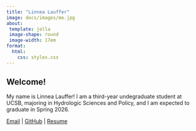 ```yaml
---
title: "Linnea Lauffer"
image: docs/images/me.jpg
about: 
 template: jolla
 image-shape: round
 image-width: 17em
format:
  html:
    css: styles.css
---
```


## Welcome!

My name is Linnea Lauffer! I am a third-year undegraduate student at UCSB, majoring in Hydrologic Sciences and Policy, and I am expected to graduate in Spring 2026.

[Email](mailto:linnea_lauffer@ucsb.edu) \| [GitHub](https://github.com/linnea-lauffer) \| [Resume ](https://drive.google.com/file/d/14COzMPXsrI9EbgcnCGjsZyxjhrL4mKU8/view?usp=share_link)
